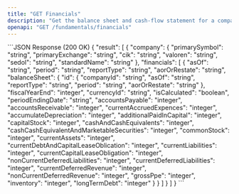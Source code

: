```yaml
---
title: "GET Financials"
description: "Get the balance sheet and cash-flow statement for a company."
openapi: "GET /fundamentals/financials"
---
```

<ResponseExample>
```JSON Response (200 OK)
{
  "result": [
    {
      "company": {
        "primarySymbol": "string",
        "primaryExchange": "string",
        "cik": "string",
        "valoren": "string",
        "sedol": "string",
        "standardName": "string"
      },
      "financials": [
        {
          "asOf": "string",
          "period": "string",
          "reportType": "string",
          "aorOrRestate": "string",
          "balanceSheet": {
            "id": {
              "companyId": "string",
              "asOf": "string",
              "reportType": "string",
              "period": "string",
              "aorOrRestate": "string"
            },
            "fiscalYearEnd": "integer",
            "currencyId": "string",
            "isCalculated": "boolean",
            "periodEndingDate": "string",
            "accountsPayable": "integer",
            "accountsReceivable": "integer",
            "currentAccruedExpences": "integer",
            "accumulateDepreciation": "integer",
            "additionalPaidInCapital": "integer",
            "capitalStock": "integer",
            "cashAndCashEquivalents": "integer",
            "cashCashEquivalentAndMarketableSecurities": "integer",
            "commonStock": "integer",
            "currentAssets": "integer",
            "currentDebtAndCapitalLeaseOblication": "integer",
            "currentLiabilities": "integer",
            "currentCapitalLeaseObligation": "integer",
            "nonCurrentDeferredLiabilities": "integer",
            "currentDeferredLiabilities": "integer",
            "currentDeferredRevenue": "integer",
            "nonCurrentDeferredRevenue": "integer",
            "grossPpe": "integer",
            "inventory": "integer",
            "longTermDebt": "integer"
          }
        }
      ]
    }
  ]
}
```
</ResponseExample>